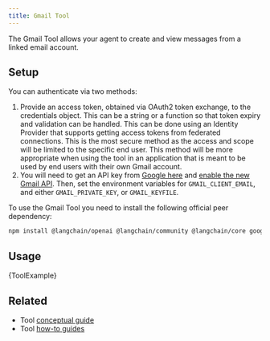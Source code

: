 ```yaml
---
title: Gmail Tool
---
```


The Gmail Tool allows your agent to create and view messages from a linked email account.

## Setup

You can authenticate via two methods:

1. Provide an access token, obtained via OAuth2 token exchange, to the credentials object.
   This can be a string or a function so that token expiry and validation can be handled.
   This can be done using an Identity Provider that supports getting access tokens from federated connections.
   This is the most secure method as the access and scope will be limited to the specific end user.
   This method will be more appropriate when using the tool in an application that is meant to be used by end
   users with their own Gmail account.
2. You will need to get an API key from [Google here](https://developers.google.com/gmail/api/guides)
   and [enable the new Gmail API](https://console.cloud.google.com/apis/library/gmail.googleapis.com).
   Then, set the environment variables for `GMAIL_CLIENT_EMAIL`, and either `GMAIL_PRIVATE_KEY`, or `GMAIL_KEYFILE`.

To use the Gmail Tool you need to install the following official peer dependency:


<IntegrationInstallTooltip></IntegrationInstallTooltip>

```bash npm2yarn
npm install @langchain/openai @langchain/community @langchain/core googleapis
```

## Usage


<CodeBlock language="typescript">{ToolExample}</CodeBlock>

## Related

- Tool [conceptual guide](/oss/javascript/concepts/tools)
- Tool [how-to guides](/oss/javascript/how-to/#tools)
